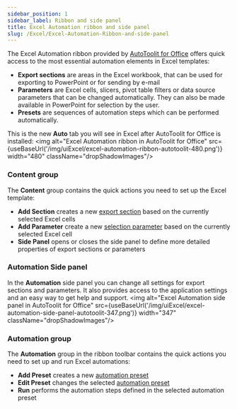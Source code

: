 ```yaml
---
sidebar_position: 1
sidebar_label: Ribbon and side panel
title: Excel Automation ribbon and side panel
slug: /Excel/Excel-Automation-Ribbon-and-side-panel
---
```


The Excel Automation ribbon provided by [AutoToolit for Office](https://autotoolit.com) offers quick access to the most essential automation elements in Excel templates:
- **Export sections** are areas in the Excel workbook, that can be used for exporting to PowerPoint or for sending by e-mail
- **Parameters** are Excel cells, slicers, pivot table filters or data source parameters that can be changed automatically. They can also be made available in PowerPoint for selection by the user.
- **Presets** are sequences of automation steps which can be performed automatically.

This is the new __Auto__ tab you will see in Excel after AutoToolit for Office is installed:
<img alt="Excel Automation ribbon in AutoToolit for Office" src={useBaseUrl('/img/uiExcel/excel-automation-ribbon-autotoolit-480.png')} width="480" className="dropShadowImages"/>


### Content group

The **Content** group contains the quick actions you need to set up the Excel template:
- **Add Section** creates a new [export section](Excel-export-sections-for-automation) based on the currently selected Excel cells
- **Add Parameter** create a new [selection parameter](Excel-selection-parameters-for-automation) based on the currently selected Excel cell
- **Side Panel** opens or closes the side panel to define more detailed properties of export sections or parameters

### Automation Side panel

In the **Automation** side panel you can change all settings for export sections and parameters.
It also provides access to the application settings and an easy way to get help and support.
<img alt="Excel Automation side panel in AutoToolit for Office" src={useBaseUrl('/img/uiExcel/excel-automation-side-panel-autotoolit-347.png')} width="347" className="dropShadowImages"/>


### Automation group

The **Automation** group in the ribbon toolbar contains the quick actions you need to set up and run Excel automations:
- **Add Preset** creates a new [automation preset](Excel-automation-preset)
- **Edit Preset** changes the selected [automation preset](Excel-automation-preset)
- **Run** performs the automation steps defined in the selected automation preset

